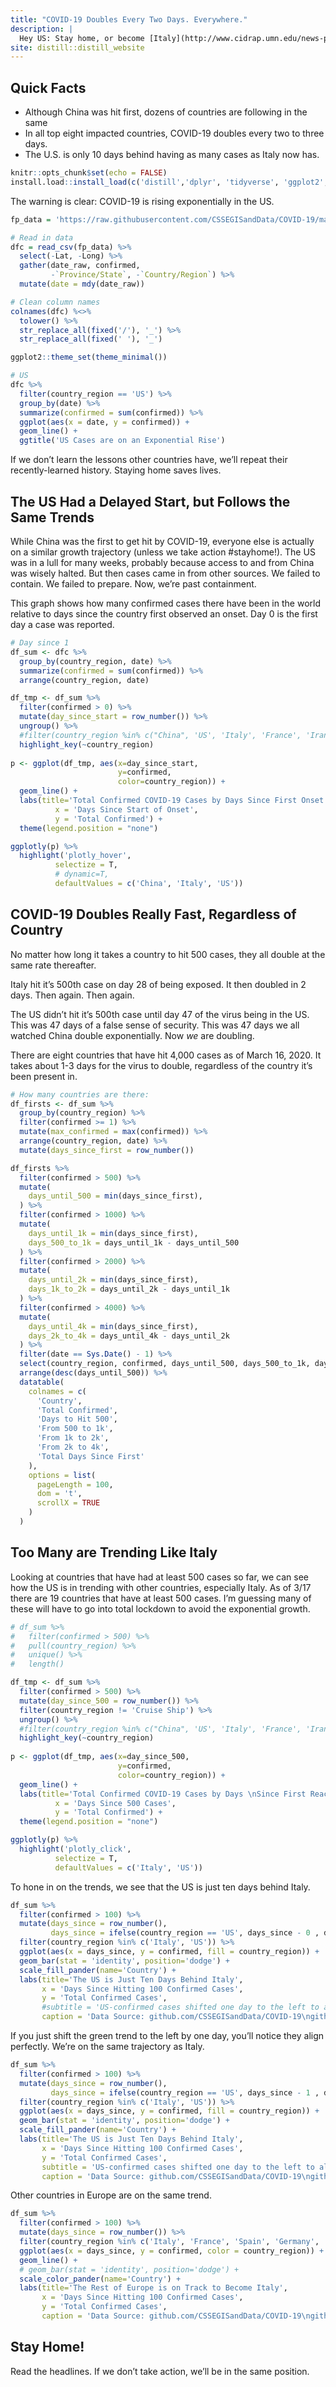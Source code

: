 ```yaml
---
title: "COVID-19 Doubles Every Two Days. Everywhere."
description: |
  Hey US: Stay home, or become [Italy](http://www.cidrap.umn.edu/news-perspective/2020/03/doctors-covid-19-pushing-italian-icus-toward-collapse). Written 3/17 9:43pm PST.
site: distill::distill_website
---
```


## Quick Facts

* Although China was hit first, dozens of countries are following in the same 
* In all top eight impacted countries, COVID-19 doubles every two to three days.
* The U.S. is only 10 days behind having as many cases as Italy now has. 

```r
knitr::opts_chunk$set(echo = FALSE)
install.load::install_load(c('distill','dplyr', 'tidyverse', 'ggplot2', 'plotly', 'rmarkdown', 'magrittr', 'RCurl', 'lubridate', 'DT', 'ggthemes'))
```

The warning is clear: COVID-19 is rising exponentially in the US.

```r
fp_data = 'https://raw.githubusercontent.com/CSSEGISandData/COVID-19/master/csse_covid_19_data/csse_covid_19_time_series/time_series_19-covid-Confirmed.csv'

# Read in data
dfc = read_csv(fp_data) %>%
  select(-Lat, -Long) %>%
  gather(date_raw, confirmed, 
         -`Province/State`, -`Country/Region`) %>%
  mutate(date = mdy(date_raw))

# Clean column names
colnames(dfc) %<>% 
  tolower() %>% 
  str_replace_all(fixed('/'), '_') %>%
  str_replace_all(fixed(' '), '_')

ggplot2::theme_set(theme_minimal())

# US
dfc %>%
  filter(country_region == 'US') %>%
  group_by(date) %>%
  summarize(confirmed = sum(confirmed)) %>% 
  ggplot(aes(x = date, y = confirmed)) +
  geom_line() +
  ggtitle('US Cases are on an Exponential Rise')

```

If we don't learn the lessons other countries have, we'll repeat their recently-learned history. Staying home saves lives.

## The US Had a Delayed Start, but Follows the Same Trends

While China was the first to get hit by COVID-19, everyone else is actually on a similar growth trajectory (unless we take action #stayhome!). The US was in a lull for many weeks, probably because access to and from China was wisely halted. But then cases came in from other sources. We failed to contain. We failed to prepare. Now, we're past containment.

This graph shows how many confirmed cases there have been in the world relative to days since the country first observed an onset. Day 0 is the first day a case was reported.

```r
# Day since 1
df_sum <- dfc %>%
  group_by(country_region, date) %>%
  summarize(confirmed = sum(confirmed)) %>%  
  arrange(country_region, date)

df_tmp <- df_sum %>%
  filter(confirmed > 0) %>%
  mutate(day_since_start = row_number()) %>%
  ungroup() %>%
  #filter(country_region %in% c("China", 'US', 'Italy', 'France', 'Iran')) %>% #View
  highlight_key(~country_region) 
  
p <- ggplot(df_tmp, aes(x=day_since_start, 
                        y=confirmed, 
                        color=country_region)) +
  geom_line() +
  labs(title='Total Confirmed COVID-19 Cases by Days Since First Onset',
          x = 'Days Since Start of Onset',
          y = 'Total Confirmed') + 
  theme(legend.position = "none")

ggplotly(p) %>% 
  highlight('plotly_hover', 
          selectize = T, 
          # dynamic=T,
          defaultValues = c('China', 'Italy', 'US'))
```

## COVID-19 Doubles Really Fast, Regardless of Country

No matter how long it takes a country to hit 500 cases, they all double at the same rate thereafter.

Italy hit it's 500th case on day 28 of being exposed. It then doubled in 2 days. Then again. Then again.

The US didn't hit it's 500th case until day 47 of the virus being in the US. This was 47 days of a false sense of security. This was 47 days we all watched China double exponentially. Now *we* are doubling.

There are eight countries that have hit 4,000 cases as of March 16, 2020. It takes about 1-3 days for the virus to double, regardless of the country it's been present in.

```r
# How many countries are there:
df_firsts <- df_sum %>%
  group_by(country_region) %>%
  filter(confirmed >= 1) %>%
  mutate(max_confirmed = max(confirmed)) %>%
  arrange(country_region, date) %>%
  mutate(days_since_first = row_number()) 

df_firsts %>%
  filter(confirmed > 500) %>%
  mutate(
    days_until_500 = min(days_since_first),
  ) %>%
  filter(confirmed > 1000) %>%
  mutate(
    days_until_1k = min(days_since_first),
    days_500_to_1k = days_until_1k - days_until_500
  ) %>% 
  filter(confirmed > 2000) %>%
  mutate(
    days_until_2k = min(days_since_first),
    days_1k_to_2k = days_until_2k - days_until_1k
  ) %>% 
  filter(confirmed > 4000) %>%
  mutate(
    days_until_4k = min(days_since_first),
    days_2k_to_4k = days_until_4k - days_until_2k
  ) %>% 
  filter(date == Sys.Date() - 1) %>%
  select(country_region, confirmed, days_until_500, days_500_to_1k, days_1k_to_2k, days_2k_to_4k, days_since_first) %>%
  arrange(desc(days_until_500)) %>%
  datatable(
    colnames = c(
      'Country', 
      'Total Confirmed',
      'Days to Hit 500', 
      'From 500 to 1k',
      'From 1k to 2k',
      'From 2k to 4k',
      'Total Days Since First'
    ),
    options = list(
      pageLength = 100,
      dom = 't',
      scrollX = TRUE
    )
  )
```

## Too Many are Trending Like Italy

Looking at countries that have had at least 500 cases so far, we can see how the US is in trending with other countries, especially Italy. As of 3/17 there are 19 countries that have at least 500 cases. I'm guessing many of these will have to go into total lockdown to avoid the exponential growth.

```r
# df_sum %>%
#   filter(confirmed > 500) %>%
#   pull(country_region) %>% 
#   unique() %>%
#   length()

df_tmp <- df_sum %>%
  filter(confirmed > 500) %>% 
  mutate(day_since_500 = row_number()) %>%
  filter(country_region != 'Cruise Ship') %>%
  ungroup() %>%
  #filter(country_region %in% c("China", 'US', 'Italy', 'France', 'Iran')) %>% #View
  highlight_key(~country_region) 
  
p <- ggplot(df_tmp, aes(x=day_since_500, 
                        y=confirmed, 
                        color=country_region)) +
  geom_line() +
  labs(title='Total Confirmed COVID-19 Cases by Days \nSince First Reaching 500',
          x = 'Days Since 500 Cases',
          y = 'Total Confirmed') +
  theme(legend.position = "none")

ggplotly(p) %>% 
  highlight('plotly_click', 
          selectize = T, 
          defaultValues = c('Italy', 'US'))
```

To hone in on the trends, we see that the US is just ten days behind Italy. 

```r
df_sum %>%
  filter(confirmed > 100) %>%
  mutate(days_since = row_number(),
         days_since = ifelse(country_region == 'US', days_since - 0 , days_since)) %>%
  filter(country_region %in% c('Italy', 'US')) %>%
  ggplot(aes(x = days_since, y = confirmed, fill = country_region)) +
  geom_bar(stat = 'identity', position='dodge') +
  scale_fill_pander(name='Country') + 
  labs(title='The US is Just Ten Days Behind Italy',
       x = 'Days Since Hitting 100 Confirmed Cases',
       y = 'Total Confirmed Cases',
       #subtitle = 'US-confirmed cases shifted one day to the left to align trends',
       caption = 'Data Source: github.com/CSSEGISandData/COVID-19\ngithub.com/bryanwhiting/covid19')
```

If you just shift the green trend to the left by one day, you'll notice they align perfectly. We're on the same trajectory as Italy.

```r
df_sum %>%
  filter(confirmed > 100) %>%
  mutate(days_since = row_number(),
         days_since = ifelse(country_region == 'US', days_since - 1 , days_since)) %>%
  filter(country_region %in% c('Italy', 'US')) %>%
  ggplot(aes(x = days_since, y = confirmed, fill = country_region)) +
  geom_bar(stat = 'identity', position='dodge') +
  scale_fill_pander(name='Country') + 
  labs(title='The US is Just Ten Days Behind Italy',
       x = 'Days Since Hitting 100 Confirmed Cases',
       y = 'Total Confirmed Cases',
       subtitle = 'US-confirmed cases shifted one day to the left to align trends',
       caption = 'Data Source: github.com/CSSEGISandData/COVID-19\ngithub.com/bryanwhiting/covid19')
```

Other countries in Europe are on the same trend.

```r
df_sum %>%
  filter(confirmed > 100) %>%
  mutate(days_since = row_number()) %>%
  filter(country_region %in% c('Italy', 'France', 'Spain', 'Germany', 'Switzerland', 'Norway')) %>%
  ggplot(aes(x = days_since, y = confirmed, color = country_region)) +
  geom_line() +
  # geom_bar(stat = 'identity', position='dodge') +
  scale_color_pander(name='Country') + 
  labs(title='The Rest of Europe is on Track to Become Italy',
       x = 'Days Since Hitting 100 Confirmed Cases',
       y = 'Total Confirmed Cases',
       caption = 'Data Source: github.com/CSSEGISandData/COVID-19\ngithub.com/bryanwhiting/covid19')
```

## Stay Home!
Read the headlines. If we don't take action, we'll be in the same position.

